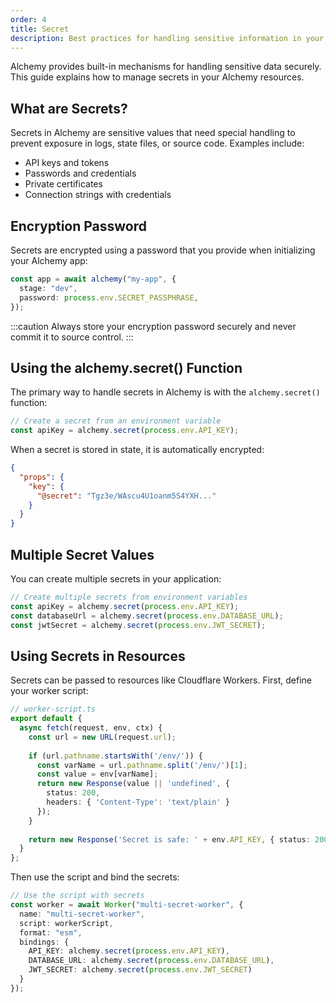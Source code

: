 ```yaml
---
order: 4
title: Secret
description: Best practices for handling sensitive information in your infrastructure. Learn how to encrypt API keys, passwords, and credentials in Alchemy state files.
---
```


Alchemy provides built-in mechanisms for handling sensitive data securely. This guide explains how to manage secrets in your Alchemy resources.

## What are Secrets?

Secrets in Alchemy are sensitive values that need special handling to prevent exposure in logs, state files, or source code. Examples include:

- API keys and tokens
- Passwords and credentials
- Private certificates
- Connection strings with credentials

## Encryption Password

Secrets are encrypted using a password that you provide when initializing your Alchemy app:

```typescript
const app = await alchemy("my-app", {
  stage: "dev",
  password: process.env.SECRET_PASSPHRASE,
});
```

:::caution
Always store your encryption password securely and never commit it to source control.
:::

## Using the alchemy.secret() Function

The primary way to handle secrets in Alchemy is with the `alchemy.secret()` function:

```typescript
// Create a secret from an environment variable
const apiKey = alchemy.secret(process.env.API_KEY);
```

When a secret is stored in state, it is automatically encrypted:

```json
{
  "props": {
    "key": {
      "@secret": "Tgz3e/WAscu4U1oanm5S4YXH..."
    }
  }
}
```

## Multiple Secret Values

You can create multiple secrets in your application:

```typescript
// Create multiple secrets from environment variables
const apiKey = alchemy.secret(process.env.API_KEY);
const databaseUrl = alchemy.secret(process.env.DATABASE_URL);
const jwtSecret = alchemy.secret(process.env.JWT_SECRET);
```

## Using Secrets in Resources

Secrets can be passed to resources like Cloudflare Workers. First, define your worker script:

```typescript
// worker-script.ts
export default {
  async fetch(request, env, ctx) {
    const url = new URL(request.url);
    
    if (url.pathname.startsWith('/env/')) {
      const varName = url.pathname.split('/env/')[1];
      const value = env[varName];
      return new Response(value || 'undefined', { 
        status: 200,
        headers: { 'Content-Type': 'text/plain' }
      });
    }
    
    return new Response('Secret is safe: ' + env.API_KEY, { status: 200 });
  }
};
```

Then use the script and bind the secrets:

```typescript
// Use the script with secrets
const worker = await Worker("multi-secret-worker", {
  name: "multi-secret-worker",
  script: workerScript,
  format: "esm",
  bindings: {
    API_KEY: alchemy.secret(process.env.API_KEY),
    DATABASE_URL: alchemy.secret(process.env.DATABASE_URL),
    JWT_SECRET: alchemy.secret(process.env.JWT_SECRET)
  }
});
```
